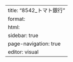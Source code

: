 ---
title: "8542_トマト銀行"
format: 
  html:
    sidebar: true
    page-navigation: true
editor: visual
---